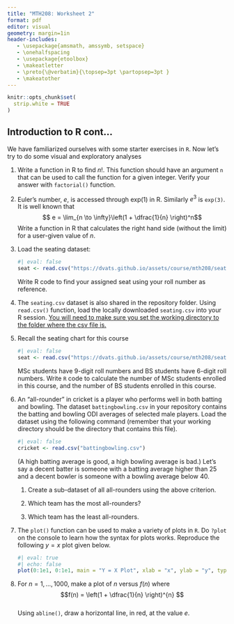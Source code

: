```yaml
---
title: "MTH208: Worksheet 2"
format: pdf
editor: visual
geometry: margin=1in
header-includes:
   - \usepackage{amsmath, amssymb, setspace}
   - \onehalfspacing
   - \usepackage{etoolbox} 
   - \makeatletter 
   - \preto{\@verbatim}{\topsep=3pt \partopsep=3pt } 
   - \makeatother
---
```


\vspace{-2cm}

```r
knitr::opts_chunk$set(
  strip.white = TRUE
)
```

## Introduction to R cont...

We have familiarized ourselves with some starter exercises in `R`. Now let's try to do some visual and exploratory analyses

1.  Write a function in R to find $n!$. This function should have an argument `n` that can be used to call the function for a given integer. Verify your answer with `factorial()` function.

2.  Euler's number, $e$, is accessed through exp(1) in R. Similarly $e^3$ is `exp(3)`. It is well known that $$ e = \lim_{n \to \infty}\left(1 + \dfrac{1}{n} \right)^n$$ Write a function in R that calculates the right hand side (without the limit) for a user-given value of $n$.

3.  Load the seating dataset:

    ```r
    #| eval: false
    seat <- read.csv("https://dvats.github.io/assets/course/mth208/seating.csv")
    ```

    Write R code to find your assigned seat using your roll number as reference.

4.  The `seating.csv` dataset is also shared in the repository folder. Using `read.csv()` function, load the locally downloaded `seating.csv` into your R session. [You will need to make sure you set the working directory to the folder where the csv file is.\
    ]{.underline}

5.  Recall the seating chart for this course

    ```r
    #| eval: false
    seat <- read.csv("https://dvats.github.io/assets/course/mth208/seating.csv")
    ```

    MSc students have 9-digit roll numbers and BS students have 6-digit roll numbers. Write `R` code to calculate the number of MSc students enrolled in this course, and the number of BS students enrolled in this course.

6.  An "all-rounder" in cricket is a player who performs well in both batting and bowling. The dataset `battingbowling.csv` in your repository contains the batting and bowling ODI averages of selected male players. Load the dataset using the following command (remember that your working directory should be the directory that contains this file).

    ```r
    #| eval: false
    cricket <- read.csv("battingbowling.csv")
    ```

    (A high batting average is good, a high bowling average is bad.) Let's say a decent batter is someone with a batting average higher than 25 and a decent bowler is someone with a bowling average below 40.

    1.  Create a sub-dataset of all all-rounders using the above criterion.

    2.  Which team has the most all-rounders?

    3.  Which team has the least all-rounders.

7.  The `plot()` function can be used to make a variety of plots in `R`. Do `?plot` on the console to learn how the syntax for plots works. Reproduce the following $y = x$ plot given below.

    ```r
    #| eval: true
    #| echo: false
    plot(0:1e1, 0:1e1, main = "Y = X Plot", xlab = "x", ylab = "y", type = 'l')
    ```

8.  For $n = 1, \dots, 1000$, make a plot of $n$ versus $f(n)$ where\
    $$f(n) = \left(1 + \dfrac{1}{n}  \right)^{n} $$\
    Using `abline()`, draw a horizontal line, in red, at the value $e$.

